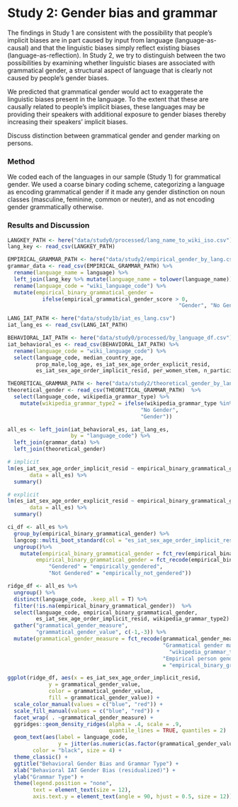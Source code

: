 
# Study 2: Gender bias and grammar

The findings in Study 1 are consistent with the possibility that people's implicit biases are in part caused by input from language (language-as-causal) and that the linguistic biases simply reflect existing biases (language-as-reflection). In Study 2, we try to distinguish
between the two possibilities by examining whether linguistic biases are associated with grammatical gender, a structural aspect of language that is clearly not caused by people's gender biases.

We predicted that grammatical gender would act to exaggerate the linguistic biases present in the language. To the extent that these are causally related to people's implicit biases, these languages may be providing their speakers with additional exposure to gender biases thereby increasing their speakers' implicit biases.

Discuss distinction between grammatical gender and gender marking on persons. 

### Method

We coded each of the  languages in our sample (Study 1) for grammatical gender. We used a coarse binary coding scheme, categorizing a language as encoding
grammatical gender if it made any gender distinction on noun classes
(masculine, feminine, common or neuter), and as not encoding gender
grammatically otherwise. 


### Results and Discussion

```r
LANGKEY_PATH <- here("data/study0/processed/lang_name_to_wiki_iso.csv")
lang_key <- read_csv(LANGKEY_PATH)

EMPIRICAL_GRAMMAR_PATH <- here("data/study2/empirical_gender_by_lang.csv")
grammar_data <- read_csv(EMPIRICAL_GRAMMAR_PATH) %>%
  rename(language_name = language) %>%
  left_join(lang_key %>% mutate(language_name = tolower(language_name))) %>%
  rename(language_code = "wiki_language_code") %>%
  mutate(empirical_binary_grammatical_gender = 
           ifelse(empirical_grammatical_gender_score > 0,
                                                      "Gender", "No Gender"))

LANG_IAT_PATH <- here("data/study1b/iat_es_lang.csv")
iat_lang_es <- read_csv(LANG_IAT_PATH)

BEHAVIORAL_IAT_PATH <- here("data/study0/processed/by_language_df.csv")
iat_behavioral_es <- read_csv(BEHAVIORAL_IAT_PATH) %>%
  rename(language_code = "wiki_language_code") %>%
  select(language_code, median_country_age, 
         prop_male,log_age, es_iat_sex_age_order_explicit_resid,
         es_iat_sex_age_order_implicit_resid, per_women_stem, n_participants)

THEORETICAL_GRAMMAR_PATH <- here("data/study2/theoretical_gender_by_lang.csv")
theoretical_gender <- read_csv(THEORETICAL_GRAMMAR_PATH)  %>%
  select(language_code, wikipedia_grammar_type) %>%
    mutate(wikipedia_grammar_type2 = ifelse(wikipedia_grammar_type %in%  c("none", "CN"),
                                          "No Gender", 
                                          "Gender")) 

all_es <- left_join(iat_behavioral_es, iat_lang_es, 
                    by = "language_code") %>%
  left_join(grammar_data) %>%
  left_join(theoretical_gender) 
```

```r
# implicit
lm(es_iat_sex_age_order_implicit_resid ~ empirical_binary_grammatical_gender + wikipedia_grammar_type2 + median_country_age, 
       data = all_es) %>%
  summary()

# explicit
lm(es_iat_sex_age_order_explicit_resid ~ empirical_binary_grammatical_gender + wikipedia_grammar_type2 + median_country_age, 
       data = all_es) %>%
  summary()
```


```r

ci_df <- all_es %>%
  group_by(empirical_binary_grammatical_gender) %>%
  langcog::multi_boot_standard(col = "es_iat_sex_age_order_implicit_resid") %>%
  ungroup()%>%
    mutate(empirical_binary_grammatical_gender = fct_rev(empirical_binary_grammatical_gender),
         empirical_binary_grammatical_gender = fct_recode(empirical_binary_grammatical_gender, 
             "Gendered" = "empirically_gendered", 
             "Not Gendered" = "empirically_not_gendered"))

ridge_df <- all_es %>%
  ungroup() %>%
  distinct(language_code, .keep_all = T) %>%
  filter(!is.na(empirical_binary_grammatical_gender))  %>%
  select(language_code, empirical_binary_grammatical_gender,
         es_iat_sex_age_order_implicit_resid, wikipedia_grammar_type2) %>%
  gather("grammatical_gender_measure", 
         "grammatical_gender_value", c(-1,-3)) %>%
  mutate(grammatical_gender_measure = fct_recode(grammatical_gender_measure, 
                                                 "Grammatical gender marking type" =
                                                   "wikipedia_grammar_type2",
                                                 "Empirical person gender marking type" 
                                                 = "empirical_binary_grammatical_gender"))

ggplot(ridge_df, aes(x = es_iat_sex_age_order_implicit_resid,  
             y = grammatical_gender_value,
             color = grammatical_gender_value,
             fill = grammatical_gender_value)) +
  scale_color_manual(values = c("blue", "red")) +
  scale_fill_manual(values = c("blue", "red")) +
  facet_wrap( . ~grammatical_gender_measure) +
  ggridges::geom_density_ridges(alpha = .4, scale = .9, 
                                quantile_lines = TRUE, quantiles = 2)  +
  geom_text(aes(label = language_code, 
                y = jitter(as.numeric(as.factor(grammatical_gender_value)) + .2, 1.1)), 
        color = "black", size = 4) +
  theme_classic() +
  ggtitle("Behavioral Gender Bias and Grammar Type") +
  xlab("Behavioral IAT Gender Bias (residualized)") +
  ylab("Grammar Type") +
  theme(legend.position = "none",
        text = element_text(size = 12),
        axis.text.y = element_text(angle = 90, hjust = 0.5, size = 12))
```




 